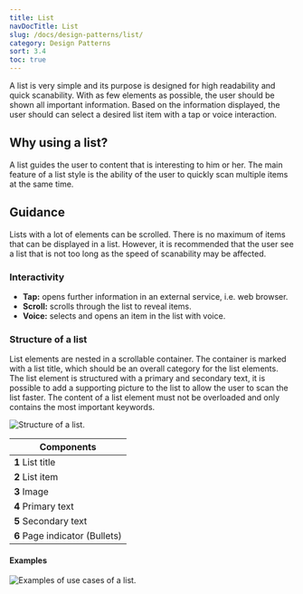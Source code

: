 ```yaml
---
title: List
navDocTitle: List
slug: /docs/design-patterns/list/
category: Design Patterns
sort: 3.4
toc: true
---
```


A list is very simple and its purpose is designed for high readability and quick scanability. With as few elements as possible, the user should be shown all important information. Based on the information displayed, the user should can select a desired list item with a tap or voice interaction.

## Why using a list?

A list guides the user to content that is interesting to him or her. The main feature of a list style is the ability of the user to quickly scan multiple items at the same time.

## Guidance

Lists with a lot of elements can be scrolled. There is no maximum of items that can be displayed in a list. However, it is recommended that the user see a list that is not too long as the speed of scanability may be affected.

### Interactivity

- **Tap:** opens further information in an external service, i.e. web browser.
- **Scroll:** scrolls through the list to reveal items.
- **Voice:** selects and opens an item in the list with voice.

### Structure of a list

List elements are nested in a scrollable container. The container is marked with a list title, which should be an overall category for the list elements. The list element is structured with a primary and secondary text, it is possible to add a supporting picture to the list to allow the user to scan the list faster. The content of a list element must not be overloaded and only contains the most important keywords.

![Structure of a list.](/images/listStructure.png)

| Components                     |
| ------------------------------ |
| **1** List title               |
| **2** List item                |
| **3** Image                    |
| **4** Primary text             |
| **5** Secondary text           |
| **6** Page indicator (Bullets) |

#### Examples

![Examples of use cases of a list.](/images/listExamples.png)
